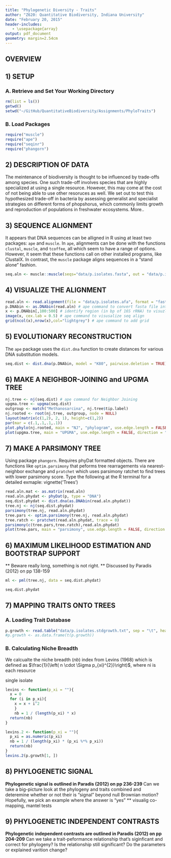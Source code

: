```yaml
---
title: "Phylogenetic Diversity - Traits"
author: "Z620: Quantitative Biodiversity, Indiana University"
date: "February 20, 2015"
header-includes:
   - \usepackage{array}
output: pdf_document
geometry: margin=2.54cm
---
```


## OVERVIEW

## 1) SETUP
### A. Retrieve and Set Your Working Directory

```r
rm(list = ls())
getwd()
setwd("~/GitHub/QuantitativeBiodiversity/Assignments/PhyloTraits")
```

### B. Load Packages 
```r
require("muscle")
require("ape")
require("seqinr")
require("phangorn")
```

## 2) DESCRIPTION OF DATA
The meintenance of biodiversity is thought to be influenced by trade-offs among species. 
One such trade-off involves species that are highly specialized at using a single resource. 
However, this may come at the cost of not being able to use other resoruces as well.
We set out to test this hypothesized trade-off in bacteria by assessing generalist and specialist strategies on different forms of phopshorus, which commonly limits growth and reproduction of populations in freshwater ecosystems.
More..

## 3) SEQUENCE ALIGNMENT
It appears that DNA sequences can be alligned in R using at least two packages: `ape` and `muscle`. 
In `ape`, alignments can be done with the functions `clustal`, `muscle`, and `tcoffee`, all which seem to have a range of options. 
However, it seem that these functions call on other installed programs, like ClustalX. 
In contrast, the `muscle` package aligns sequences in a "stand alone" fashion. 

```r
seq.aln <- muscle::muscle(seqs="data/p.isolates.fasta", out = "data/p.isolates.afa") 
```

## 4) VISUALIZE THE ALIGNMENT
```r
read.aln <- read.alignment(file = "data/p.isolates.afa", format = "fasta") # seqinr command to read muscle align
p.DNAbin <- as.DNAbin(read.aln) # ape command to convert fasta file into DNAbin filetype
x <- p.DNAbin[,100:500] # identify region (in bp of 16S rRNA) to visuzlize
image(x, cex.lab = 0.5) # ape command to visusalize seq align
grid(ncol(x),nrow(x),col="lightgrey") # ape command to add grid
```

## 5) EVOLUTIONARY RECONSTRUCTION
The `ape` package uses the `dist.dna` function to create distances for various DNA substitution models. 
```r
seq.dist <- dist.dna(p.DNAbin, model = "K80", pairwise.deletion = TRUE) # ape: Kimura’s 2-parameters distance
```

## 6) MAKE A NEIGHBOR-JOINING and UPGMA TREE
```r
nj.tree <- nj(seq.dist) # ape command for Neighbor Joining
upgma.tree <- upgma(seq.dist)
outgroup <- match("Methanosarcina", nj.tree$tip.label)
nj.rooted <- root(nj.tree, outgroup, node = NULL)
layout(matrix(c(1,2), 2, 1), height=c(1,2))
par(mar = c(.1,.1,.1,.1))
plot.phylo(nj.rooted, main = "NJ", "phylogram", use.edge.length = FALSE, direction = "right", cex = 0.5, label.offset = 1) # ape command
plot(upgma.tree, main = "UPGMA", use.edge.length = FALSE, direction = "right", cex = 0.5, label.offset = 1)
```

## 7) MAKE A PARSIMONY TREE
Using package `phangorn`.
Requires phyDat formatted objects.
There are functions like `optim.parsimony` that peforms tree rearragements via nearest-neighbor exchange and `pratchet` which uses parsimony ratchet to find trees with lower parsimony score.
Type the following at the R terminal for a detailed exmaple: vignette('Trees')

```r
read.aln.mat <- as.matrix(read.aln)
read.aln.phydat <- phyDat(p, type = "DNA")
seq.dist.phydat <- dist.dna(as.DNAbin(read.aln.phydat))
tree.nj <- nj(seq.dist.phydat)
parsimony(tree.nj, read.aln.phydat)
tree.pars <- optim.parsimony(tree.nj, read.aln.phydat)
tree.ratch <- pratchet(read.aln.phydat, trace = 0)
parsimony(c(tree.pars,tree.ratch),read.aln.phydat)
plot(tree.pars, main = "parsimony", use.edge.length = FALSE, direction = "right", cex = 0.5, label.offset = 1)
```

## 6) MAXIMUM LIKELIHOOD ESTIMATION AND BOOTSTRAP SUPPORT
** Beware really long, something is not right. 
** Discussed by Paradis (2012) on pp 138-159
```r
ml <- pml(tree.nj, data = seq.dist.phydat) 

seq.dist.phydat
```

## 7) MAPPING TRAITS ONTO TREES

### A. Loading Trait Database
```r
p.growth <- read.table("data/p.isolates.stdgrowth.txt", sep = "\t", header = TRUE, row.names = 1)
#p.growth <- as.data.frame(t(p.growth))
```

### B. Calculating Niche Breadth
We calcualte the niche breadth (*nb*) index from Levins (1968) which is defined as $\frac{1}{\left( n \cdot \Sigma p_{xi}^{2}}\right)$, where ni is each resource 

single isolate
```r
levins <- function(p_xi = ""){
  x = 0
  for (i in p_xi){
    x = x + i^2
    }
    nb = 1 / (length(p_xi) * x) 
  return(nb)
}
```  

```r
levins.2 <- function(p_xi = ""){
  p_xi = as.numeric(p_xi)
  nb = 1 / (length(p_xi) * (p_xi %*% p_xi))
  return(nb)
}  
levins.2(p.growth[1, ])

```
## 8) PHYLOGENETIC SIGNAL
**Phylogenetic signal is outlined in Paradis (2012) on pp 236-239
**Can we take a big-picture look at the phylogeny and traits combined and deteremine whether or not their is "signal" beyond null Brownian motion?
Hopefully, we pick an example where the answer is "yes"
** visualig co-mapping, mantel tests

## 9) PHYLOGENETIC INDEPENDENT CONTRASTS
**Phylogenetic independent contrasts are outlined in Paradis (2012) on pp 204-209
**Can we take a trait-peformance relationship that's siginficant and correct for phylogeny? 
Is the relationship still significant? 
Do the parameters or explained varition change?

